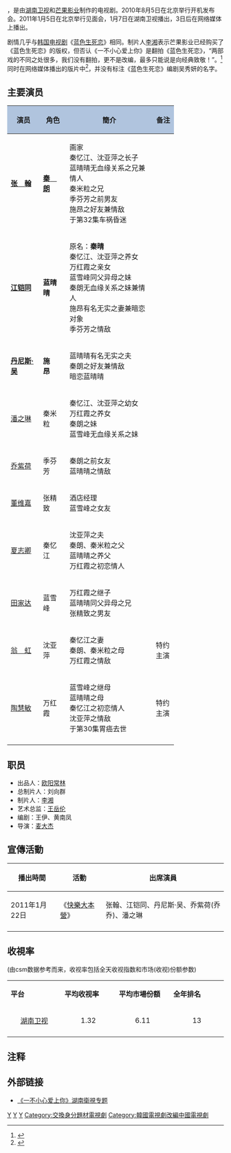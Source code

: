 {{电视节目信息框
| 颜色 = #FFCC00 
| 名稱 = 一不小心爱上你
| 原名 = 
| 圖片 = [[File:电视剧一不小心爱上你_2011.jpg|200px]]
| 圖說 = 电视剧海报
| 分類 = 时装剧
| 原創者 = 
| 編劇 = 
| 導演 = 
| 演出 = [[张翰_(中国演员)|张翰]]、[[江铠同|江铠同]]、[[丹尼斯·吴|丹尼斯·吴]]
| 配音 = 
| 旁白 = 
| 主题曲 = [[张翰_(中国演员)|张翰]]&[[江映蓉|江映蓉]] 《一不小心爱上你》
| 片尾曲 = [[李炜_(快乐男声)|李煒]]《残缺》
| 作曲 = 
| 國家 = {{PRC}}
| 語言 = [[普通话|普通话]]
| 季數 = 
| 集數 = 32集
| 每集列表 = 
| 製片人 = 李湘、肖寧
| 執行製片 = 
| 制作公司 = 湖南衛視、<br>芒果影業、<br>中博傳媒
| 拍攝地 = {{CHN}}北京、青岛<ref>{{cite web|url=http://ent.163.com/10/1015/17/6J28L7RN00031GVS.html|title=《一不小心爱上你》热拍 李湘力保江铠同|publisher=网易|author=|date=2010-10-15|accessdate=2011-02-08|language=Zh-hans|archive-date=2020-11-05|archive-url=https://web.archive.org/web/20201105104627/https://ent.163.com/10/1015/17/6J28L7RN00031GVS.html|dead-url=no}}</ref>
| 攝像 = 
| 每集長 = 
| 頻道 = 湖南卫视
| 電視網 =[[湖南卫视|湖南卫视]]
| 視頻制式 =
| 音頻制式 = 
| 開始 =2011年1月7日
| 結束 =2011年1月30日
| 先於 = 
| 後於 = 
| 相關劇集 = 《[[藍色生死戀|藍色生死戀]]》
| 官方網站 = http://ent.hunantv.com/v/tv/fallinlove/index.html
}}
{{engname|《一不小心爱上你》|Fall In Love}}，是由[[湖南卫视|湖南卫视]]和[[芒果影业|芒果影业]]制作的电视剧。2010年8月5日在北京举行开机发布会。2011年1月5日在北京举行见面会，1月7日在湖南卫视播出，3日后在网络媒体上播出。

剧情几乎与[[韩国电视剧|韩国电视剧]]《[[秋日童話|蓝色生死恋]]》相同。制片人[[李湘_(主持人)|李湘]]表示芒果影业已经购买了《蓝色生死恋》的版权，但否认《一不小心爱上你》是翻拍《蓝色生死恋》，“两部戏的不同之处很多，我们没有翻拍，更不是改编，最多只能说是向经典致敬！”。<ref>{{cite web|url=http://ent.jxnews.zdface.com/jxnews/NewShow_291209_1.htm|title=李湘产后复出心宽体胖 开拍新剧《一不小心爱上你》|publisher=大江网 来源: 南方都市报|author=|date=2010-08-08|accessdate=2011-02-08|language=Zh-hans}}{{dead link|date=2018年5月 |bot=InternetArchiveBot |fix-attempted=yes }}</ref>同时在网络媒体播出的版片中<ref>{{Cite web |url=http://tv.sohu.com/s2010/yibuxiaoxinasn/ |title=电视剧播出网站 |access-date=2011-02-19 |archive-date=2019-12-28 |archive-url=https://web.archive.org/web/20191228225538/http://tv.sohu.com/s2010/yibuxiaoxinasn/ |dead-url=no }}</ref>，并没有标注《蓝色生死恋》编剧吴秀妍的名字。

== 主要演员 ==
{| class="wikitable"
|-
! style="background:#B0C4DE;" width=15%|演员
! style="background:#B0C4DE;" width=12%|角色
! style="background:#B0C4DE;" width=40%|簡介
! style="background:#B0C4DE;" width=10%|备注
|-
|'''[[张翰_(中国演员)|张　翰]]'''||'''[[秦朗|秦　朗]]'''||画家<br>秦忆江、沈亚萍之长子<br>蓝晴晴无血缘关系之兄兼情人<br>秦米粒之兄<br>季芬芳之前男友<br>施昂之好友兼情敌<br>于第32集车祸昏迷||
|-
|'''[[江铠同|江铠同]]'''||'''蓝晴晴'''||原名：'''秦晴'''<br>秦忆江、沈亚萍之养女<br>万红霞之亲女<br>蓝雪峰同父异母之妹<br>秦朗无血缘关系之妹兼情人<br>施昂有名无实之妻兼暗恋对象<br>季芬芳之情敌||
|-
|'''[[丹尼斯·吴|丹尼斯·吴]]'''||'''施　昂'''||蓝晴晴有名无实之夫<br>秦朗之好友兼情敌<br>暗恋蓝晴晴||
|-
|[[潘之琳|潘之琳]]||秦米粒||秦忆江、沈亚萍之幼女<br>万红霞之养女<br>秦朗之妹<br>蓝雪峰无血缘关系之妹||
|-
|[[乔紫荷|乔紫荷]]||季芬芳||秦朗之前女友<br>蓝晴晴之情敌||
|-
|[[董维嘉|董维嘉]]||张精致||酒店经理<br>蓝雪峰之女友||
|-
|[[夏志卿|夏志卿]]||秦忆江||沈亚萍之夫<br>秦朗、秦米粒之父<br>蓝晴晴之养父<br>万红霞之初恋情人||
|-
|[[田家达|田家达]]||蓝雪峰||万红霞之继子<br>蓝晴晴同父异母之兄<br>张精致之男友||
|-
|[[翁虹|翁　虹]]||沈亚萍||秦忆江之妻<br>秦朗、秦米粒之母<br>万红霞之情敌||特约主演
|-
|[[陶慧敏|陶慧敏]]||万红霞||蓝雪峰之继母<br>蓝晴晴之母<br>秦忆江之初恋情人<br>沈亚萍之情敌<br>于第30集胃癌去世||特约主演
|-
|}

== 职员 ==
* 出品人：[[欧阳常林|欧阳常林]]
* 总制片人：刘向群
* 制片人：[[李湘_(主持人)|李湘]]
* 艺术总监：[[王岳伦|王岳伦]]
* 编剧：王伊、黄南凤
* 导演：[[麦大杰|麦大杰]]

== 宣傳活動 ==
{| class="wikitable"
|-
! 播出時間 !! 活動 !! 出席演員 
|-
|2011年1月22日|| 《[[快樂大本營|快樂大本營]]》||  张翰、江铠同、丹尼斯·吴、乔紫荷(乔乔)、潘之琳
|-
|}

== 收視率==
(由csm数据参考而来，收视率包括全天收视指数和市场(收视)份额参数)
{|class="wikitable" width="40%"
|- style="background:cornflowerblue; color:white" align=center
|style="width:10%"|'''平台'''||style="width:10%"|'''平均收视率'''||style="width:10%"|'''平均市場份額'''||style="width:10%"|'''全年排名'''
|-
|align=center|[[湖南卫视|湖南卫视]]||align=center|1.32 		||align=center| 	6.11  ||align=center|13
|- 
|}

== 注释 ==
<references/>

== 外部链接 ==
*[http://ent.hunantv.com/v/tv/fallinlove/    《一不小心爱上你》湖南衛視专题] {{Wayback|url=http://ent.hunantv.com/v/tv/fallinlove/ |date=20190218135549 }}

{{電視節目的變遷
|電視台={{CHN}}[[湖南卫视|湖南卫视]]
|播放檔次=金鹰独播剧场 周一到周日 22：00
|節目名稱=一不小心爱上你<br>(2011年1月14日－1年30日）
|上一節目=[[我的愛金枝玉葉|我的愛金枝玉葉]]<br><small>（2010年12月7日－2011年1月14日）
|下一節目=[[宫锁心玉|宫锁心玉]]<br>（2011年1月31日－2月21日）
}}
{{湖南卫视电视剧}}
{{2011年中国省级卫视电视剧收视率排名}}

{{DEFAULTSORT:Yi一}}
[[Category:2011年中國電視劇集|Y]]
[[Category:中華人民共和國背景電視劇|Y]]
[[Category:中國偶像劇|Y]]
[[Category:交換身分題材電視劇|Category:交換身分題材電視劇]]
[[Category:韓國電視劇改編中國電視劇|Category:韓國電視劇改編中國電視劇]]